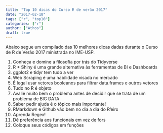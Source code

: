 ```yaml
---
title: "Top 10 dicas do Curso R de verão 2017"
date: "2017-02-18"
tags: ["r", "top10"]
categories: ["r"]
author: ["Athos"]
draft: true
---
```



Abaixo segue um compilado das 10 melhores dicas dadas durante o Curso de R de Verão 2017 ministrada no IME-USP.

1. Conheça e domine a filosofia por trás do Tidyverse
2. R + Shiny é uma grande alternativa às ferramentas de BI e Dashboards
3. ggplot2 e tidyr tem tudo a ver
4. Web Scraping é uma habilidade visada no mercado
5. É legal usar vetores booleanos para filtrar data.frames e outros vetores
6. Tudo no R é objeto
7. Avalie muito bem o problema antes de decidir que se trata de um problema de BIG DATA
8. Saber pedir ajuda é o tópico mais importante!
9. RMarkdown e Github vão bem no dia a dia do R'eiro
10. Aprenda Regex!
11. Dê preferência aos funcionais em vez de fors
12. Coloque seus códigos em funções

